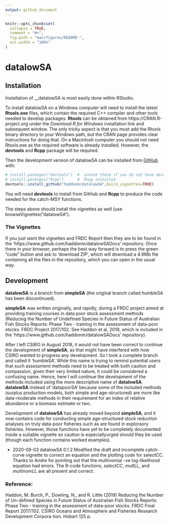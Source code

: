 ```yaml
---
output: github_document
---
```


<!-- README.md is generated from README.Rmd. Please edit that file -->

```r
knitr::opts_chunk$set(
  collapse = TRUE,
  comment = "#>",
  fig.path = "man/figures/README-",
  out.width = "100%"
)
```

# datalowSA

## Installation

Installation of __datalowSA is most easily done within RStudio.

To install datalowSA on a Windows computer will need to install the latest __Rtools.exe__ files, which contain the required C++ compiler and other tools needed to develop packages. __Rtools__ can be obtained from https://CRAN.R-project.org under the _Download R for Windows_ installation link and subsequent window. The only tricky aspect is that you must add the Rtools binary directory to your Windows path, but the CRAN page provides clear instructions for doing that. On a Macintosh computer you should not need Rtools.exe as the required software is already installed. However, the __devtools__ and __Rcpp__ package will be required.

Then the development version of datalowSA can be installed from [GitHub](https://github.com/) with:

```r
# install.packages("devtools")  #  unhash these if you do not have devtools or
# install.packages("Rcpp")      #  Rcpp installed
devtools::install_github("haddonm/datalowSA",build_vignettes=TRUE)
```

You will need __devtools__ to install from GitHub and __Rcpp__ to produce the code needed for the catch-MSY functions.

The steps above should install the vignettes as well (use browseVignettes("datalowSA"). 

### The Vignettes

If you just want the vignettes and FRDC Report then they are to be found in the 'https://www.github.com/haddonm/datalowSADocs' repository. Once there in your browser, perhaps the best way forward is to press the green "code" button and ask to 'download ZIP', which will download a 4.9Mb file containing all the files in the repository, which you can open in the usual way.

## Development

__datalowSA__ is a branch from __simpleSA__ (the original branch called humbleSA has been discontinued).

__simpleSA__ was written originally, and rapidly, during a FRDC project aimed at providing training courses in data poor stock assessment methods (Reducing the Number of Undefined Species in Future Status of Australian Fish Stocks Reports: Phase Two - training in the assessment of data-poor stocks. FRDC Project 2017/102. See Haddon et al, 2019, which is included in the 'https://www.github.com/haddonm/datalowSADocs' repository). 

After I left CSIRO in August 2018, it would not have been correct to continue the development of __simpleSA__, as that might have interfered with how CSIRO wanted to progress any development. So I took a complete branch and called it 'humbleSA'. While this name is trying to remind potential users that such assessment methods need to be treated with both caution and compassion, given their very limited nature, it could be considered a confusing name. Hence, here I will continue the development of the methods included using the more descriptive name of __datalowSA__. __datalowSA__ instead of 'datapoorSA' because some of the included methods (surplus production models, both simple and age-structured) are more like data-moderate methods in their requirement for an index of relative abundance or a biomass estimate or two. 

Development of __datalowSA__ has already moved beyond __simpleSA__, and it now contains code for conducting simple age-structured stock reduction analyses on truly data-poor fisheries such as are found in exploraory fisheries. However, those functions have yet to be completely documented inside a suitable vignette so caution is especiallyurged should they be used (though each function contains worked examples).

* 2020-09-03 datalowSA 0.1.2 Modified the draft and incomplete catch-curve vignette to correct an equation and the plotting code for selectCC. Thanks to Andre for pointing out that the multinomial -ve log-likelihood equation had errors. The R-code functions, _selectCC_, _multLL_, and _multinomLL_ are all present and correct. 

### Reference:
Haddon, M. Burch, P., Dowling, N., and R. Little (2019) Reducing the Number of Un-defined Species in Future Status of Australian Fish Stocks Reports: Phase Two - training in the assessment of data-poor stocks. FRDC Final Report 2017/102. CSIRO Oceans and Atmosphere and Fisheries Research Development Corpora-tion. Hobart 125 p.

